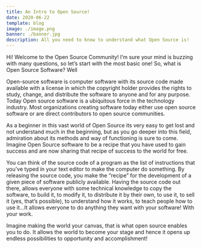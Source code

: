 ```yaml
---
title: An Intro to Open Source!
date: 2020-06-22
template: blog
image: ./image.png
banner: ./banner.jpg
description: All you need to know to understand what Open Source is!
---
```


Hi! Welcome to the Open Source Community! I’m sure your mind is buzzing with many questions, so let’s start with the most basic one! So, what is Open Source Software? Well

Open-source software is computer software with its source code made available with a license in which the copyright holder provides the rights to study, change, and distribute the software to anyone and for any purpose. Today Open source software is a ubiquitous force in the technology industry. Most organizations creating software today either use open source software or are direct contributors to open source communities.

As a beginner in this vast world of Open Source its very easy to get lost and not understand much in the beginning, but as you go deeper into this field, admiration about its methods and way of functioning is sure to come. Imagine Open Source software to be a recipe that you have used to gain success and are now sharing that recipe of success to the world for free.

You can think of the source code of a program as the list of instructions that you’ve typed in your text editor to make the computer do something. By releasing the source code, you make the “recipe” for the development of a given piece of software publicly available. Having the source code out there, allows everyone with some technical knowledge to copy the software, to build it, to modify it, to distribute it by their own, to use it, to sell it (yes, that’s possible), to understand how it works, to teach people how to use it…It allows everyone to do anything they want with your software! With your work.

Imagine making the world your canvas, that is what open source enables you to do. It allows the world to become your stage and hence it opens up endless possibilities to opportunity and accomplishment!
